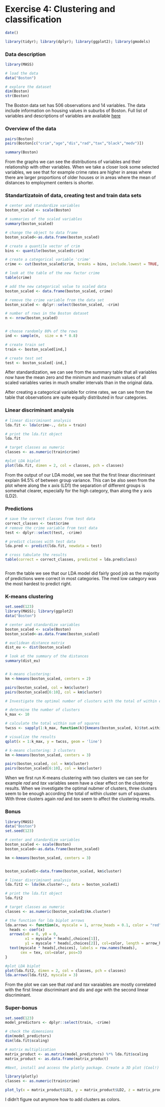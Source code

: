 # Exercise 4: Clustering and classification
```r
date()

library(tidyr); library(dplyr); library(ggplot2); library(gmodels)
```

### Data description

```r
library(MASS)

# load the data
data("Boston")

# explore the dataset
dim(Boston)
str(Boston)

```
The Boston data set has 506 observations and 14 variables. The data include information on housing values in suburbs of Boston. Full list of variables and descriptions of variables are available [here](https://stat.ethz.ch/R-manual/R-devel/library/MASS/html/Boston.html)

### Overview of the data

```r

pairs(Boston)
pairs(Boston[c("crim","age","dis","rad","tax","black","medv")])

summary(Boston)

```

From the graphs we can see the distributions of variables and their relationship with other variables. When we take a closer look some selected variables, we see that for example crime rates are higher in areas where there are larger proportions of older houses or in areas where the mean of distances to employment centers is shorter.

### Standartizatoin of data, creating test and train data sets

```r

# center and standardize variables
boston_scaled <- scale(Boston)

# summaries of the scaled variables
summary(boston_scaled)

# change the object to data frame
boston_scaled<-as.data.frame(boston_scaled)

# create a quantile vector of crim 
bins <- quantile(boston_scaled$crim)

# create a categorical variable 'crime'
crime <- cut(boston_scaled$crim, breaks = bins, include.lowest = TRUE, label=c("low","med_low","med_high","high"))

# look at the table of the new factor crime
table(crime)

# add the new categorical value to scaled data
boston_scaled <- data.frame(boston_scaled, crime)

# remove the crime variable from the data set
boston_scaled <- dplyr::select(boston_scaled, -crim)

# number of rows in the Boston dataset 
n <- nrow(boston_scaled)


# choose randomly 80% of the rows
ind <- sample(n,  size = n * 0.8)

# create train set
train <- boston_scaled[ind,]

# create test set 
test <- boston_scaled[-ind,]

```


After standardization, we can see from the summary table that all variables now have the mean zero and the minimum and maximum values of all scaled variables varies in much smaller intervals than in the original data.

After creating a categorical variable for crime rates, we can see from the table that observations are quite equally distributed in four categories.


### Linear discriminant analysis

```r

# linear discriminant analysis
lda.fit <- lda(crime~., data = train)

# print the lda.fit object
lda.fit

# target classes as numeric
classes <- as.numeric(train$crime)

#plot LDA biplot
plot(lda.fit, dimen = 2, col = classes, pch = classes)

```

From the output of our LDA model, we see that the first linear discriminant explain 94.5% of between group variance. This can be also seen from the plot where along the x axis (LD1) the separation of different groups is somewhat clearer, especially for the high category, than along the y axis (LD2).

### Predictions

````r

# save the correct classes from test data
correct_classes <- test$crime
# remove the crime variable from test data
test <- dplyr::select(test, -crime)

# predict classes with test data
lda.pred <- predict(lda.fit, newdata = test)

# cross tabulate the results
table(correct = correct_classes, predicted = lda.pred$class)



````

From the table we see that our LDA model did fairly good job as the majority of predictions were correct in most categories. The med low category was the most hardest to predict right.

### K-means clustering

```r

set.seed(123)
library(MASS); library(ggplot2)
data("Boston")

# center and standardize variables
boston_scaled <- scale(Boston)
boston_scaled<-as.data.frame(boston_scaled)

# euclidean distance matrix
dist_eu <- dist(boston_scaled)

# look at the summary of the distances
summary(dist_eu)


# k-means clustering: 
km <-kmeans(boston_scaled, centers = 2)

pairs(boston_scaled, col = km$cluster)
pairs(boston_scaled[6:10], col = km$cluster)

# Investigate the optimal number of clusters with the total of within cluster sum of squares (tWCSS)

# determine the number of clusters
k_max <- 10

# calculate the total within sum of squares
twcss <- sapply(1:k_max, function(k){kmeans(boston_scaled, k)$tot.withinss})

# visualize the results
qplot(x = 1:k_max, y = twcss, geom = 'line')

# k-means clustering: 3 clusters
km <-kmeans(boston_scaled, centers = 3)

pairs(boston_scaled, col = km$cluster)
pairs(boston_scaled[6:10], col = km$cluster)


```

When we first run K-means clustering with two clusters we can see for example _rad_ and _tax_ variables seem have a clear effect on the clustering results. When we investigate the optimal nubmer of clusters, three clusters seem to be enough according the total of within cluster sum of squares. With three clusters again _rad_ and _tax_ seem to affect the clustering results.

### Bonus

```r

library(MASS)
data("Boston")
set.seed(123)

# center and standardize variables
boston_scaled <- scale(Boston)
boston_scaled<-as.data.frame(boston_scaled)

km <-kmeans(boston_scaled, centers = 3)


boston_scaled1<-data.frame(boston_scaled, km$cluster)

# linear discriminant analysis
lda.fit2 <- lda(km.cluster~., data = boston_scaled1)

# print the lda.fit object
lda.fit2

# target classes as numeric
classes <- as.numeric(boston_scaled1$km.cluster)

# the function for lda biplot arrows
lda.arrows <- function(x, myscale = 1, arrow_heads = 0.1, color = "red", tex = 0.75, choices = c(1,2)){
  heads <- coef(x)
  arrows(x0 = 0, y0 = 0, 
         x1 = myscale * heads[,choices[1]], 
         y1 = myscale * heads[,choices[2]], col=color, length = arrow_heads)
  text(myscale * heads[,choices], labels = row.names(heads), 
       cex = tex, col=color, pos=3)
}

#plot LDA biplot
plot(lda.fit2, dimen = 2, col = classes, pch = classes)
lda.arrows(lda.fit2, myscale = 3)


```

From the plot we can see that _rad_ and _tax_ varaiables are mostly correlated with the first linear discriminant and _dis_ and _age_ with the second linear discriminant.

### Super-bonus
```r

set.seed(123)
model_predictors <- dplyr::select(train, -crime)

# check the dimensions
dim(model_predictors)
dim(lda.fit$scaling)

# matrix multiplication
matrix_product <- as.matrix(model_predictors) %*% lda.fit$scaling
matrix_product <- as.data.frame(matrix_product)

#Next, install and access the plotly package. Create a 3D plot (Cool!) of the columns of the matrix product by typing the code below.

library(plotly)
classes <- as.numeric(train$crime)

plot_ly(x = matrix_product$LD1, y = matrix_product$LD2, z = matrix_product$LD3, type= 'scatter3d', mode='markers', color=classes)

```

I didn't figure out anymore how to add clusters as colors.